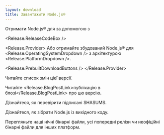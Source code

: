 ```yaml
---
layout: download
title: Завантажити Node.js®
---
```


<section>
Отримати Node.js® <Release.VersionDropdown /> для <Release.OperatingSystemDropdown /> за допомогою <Release.InstallationMethodDropdown /> з <Release.PackageManagerDropdown />

<Release.ReleaseCodeBox />

<Release.Provider>
  Або отримайте збудований Node.js® для <Release.OperatingSystemDropdown /> з архітектурою <Release.PlatformDropdown />.

  <Release.PrebuiltDownloadButtons />
</Release.Provider>
</section>

<section>
Читайте <Release.ChangelogLink>список змін</Release.ChangelogLink> цієї версії.

Читайте <Release.BlogPostLink>публікацію в блозі</Release.BlogPostLink> про цю версію.

Дізнайтеся, як <LinkWithArrow href="https://github.com/nodejs/node#verifying-binaries">перевірити</LinkWithArrow> підписані SHASUMS.

Дізнайтеся, як <LinkWithArrow href="https://github.com/nodejs/node/blob/main/BUILDING.md#building-nodejs-on-supported-platforms">зібрати Node.js</LinkWithArrow> із вихідного коду.

Перегляньте наші <LinkWithArrow href="https://nodejs.org/download/nightly/">нічні</LinkWithArrow> бінарні файли,
усі <Link href="/about/previous-releases#looking-for-latest-release-of-a-version-branch">попередні релізи</Link> чи
<LinkWithArrow href="https://unofficial-builds.nodejs.org/download/">неофіційні</LinkWithArrow> бінарні файли для інших платформ.
</section>
